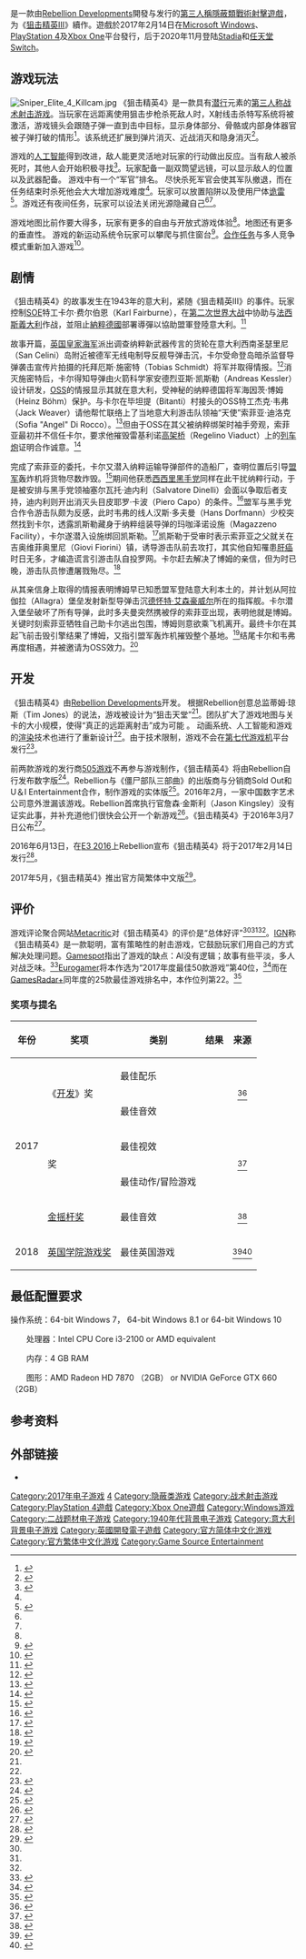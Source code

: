 {{NoteTA
| G1=Games
}}
{{Infobox video game
| title = 狙擊精英4
| english = Sniper Elite 4
| image = Sniper Elite 4 cover art.jpg
| caption = 
| developer = [[Rebellion_Developments|Rebellion Developments]]
| publisher = {{Unbulleted list|Rebellion Developments|{{le|Mastertronic Group|Mastertronic Group|Sold Out}}{{small|（零售）}}}}
| composer = {{le|马克·卢瑟福 (作曲家)|Mark Rutherford (composer)|马克·卢瑟福}}
| series = [[狙擊精英系列|狙擊精英系列]]
| platforms = {{Unbulleted list|[[Microsoft_Windows|Microsoft Windows]]|[[PlayStation_4|PlayStation 4]]|[[Xbox_One|Xbox One]]|[[Google_Stadia|Stadia]]|[[任天堂Switch|任天堂Switch]]}}
| released = {{Unbulleted list|'''Microsoft Windows'''、'''PlayStation 4'''、'''Xbox One'''|2017年2月14日|'''Stadia'''|2020年11月11日|'''任天堂Switch'''|2020年11月17日}}
| genre = [[戰術射擊遊戲|戰術射擊]]、[[隱蔽類遊戲|潛行]]
| modes = [[單人電子遊戲|單人]]、[[多人電子遊戲|多人]]
}}

{{vgname|狙击精英4|en=Sniper Elite 4|tw=狙擊之神4|cn=狙击精英4}}是一款由[[Rebellion_Developments|Rebellion Developments]]開發与发行的[[第三人稱遊戲|第三人稱]][[隱蔽類遊戲|隱蔽類]][[戰術射擊遊戲|戰術射擊遊戲]]，为《[[狙击精英III|狙击精英III]]》續作。遊戲於2017年2月14日在[[Microsoft_Windows|Microsoft Windows]]、[[PlayStation_4|PlayStation 4]]及[[Xbox_One|Xbox One]]平台發行，后于2020年11月登陆[[Google_Stadia|Stadia]]和[[任天堂Switch|任天堂Switch]]。

== 游戏玩法 ==
[[File:Sniper_Elite_4_Killcam.jpg|left]]
《狙击精英4》是一款具有[[隐蔽类游戏|潜行]]元素的[[第三人称游戏|第三人称]][[战术射击游戏|战术射击游戏]]。当玩家在远距离使用狙击步枪杀死敌人时，X射线击杀特写系统将被激活，游戏镜头会跟随子弹一直到击中目标，显示身体部分、骨骼或内部身体器官被子弹打破的情形<ref name="GIRev">{{cite web|url=http://www.gameinformer.com/games/sniper_elite_4/b/pc/archive/2016/03/17/our-first-look-at-sniper-elite-4s-blood-gushing-bone-breaking-action.aspx|title=Our First Look At Sniper Elite 4's Blood-Gushing, Bone-Breaking Action|accessdate=2016-06-03|date=2016-03-17|last=Futter|first=Mike|publisher=[[GameStop|GameStop]]|website=[[Game_Informer|Game Informer]]|archive-date=2018-01-09|archive-url=https://web.archive.org/web/20180109212635/http://www.gameinformer.com/games/sniper_elite_4/b/pc/archive/2016/03/17/our-first-look-at-sniper-elite-4s-blood-gushing-bone-breaking-action.aspx|dead-url=no}}</ref>。该系统还扩展到弹片消灭、近战消灭和隐身消灭<ref name="EuroGPre">{{cite web|url=http://www.eurogamer.net/articles/2016-03-16-sniper-elite-4-brings-a-little-more-polish-and-a-lot-more-scale-to-the-series|title=Sniper Elite 4 brings a little more polish and a lot more scale to the series|accessdate=2016-06-03|date=2016-03-16|last=Robinson|first=Martin|publisher=[[Eurogamer|Gamer Network]]|website=[[Eurogamer|Eurogamer]]|archive-date=2021-01-18|archive-url=https://web.archive.org/web/20210118175658/https://www.eurogamer.net/articles/2016-03-16-sniper-elite-4-brings-a-little-more-polish-and-a-lot-more-scale-to-the-series|dead-url=no}}</ref>。

游戏的[[人工智能|人工智能]]得到改进，敌人能更灵活地对玩家的行动做出反应。当有敌人被杀死时，其他人会开始积极寻找<ref name="DSPreview">{{cite web|url=http://www.digitalspy.com/gaming/feature/a787284/sniper-elite-4-review-preview-gameplay-xbox-one-ps4-pc/|title=Sniper Elite 4 preview: 4 reasons it's better than ever|accessdate=2016-06-03|date=2016-03-19|last=Loveridge|first=Sam|publisher=[[赫斯特国际集团|Hearst Magazines UK]]|website=[[數碼間諜|Digital Spy]]|archive-date=2018-01-04|archive-url=https://web.archive.org/web/20180104102822/http://www.digitalspy.com/gaming/feature/a787284/sniper-elite-4-review-preview-gameplay-xbox-one-ps4-pc/|dead-url=no}}</ref>。玩家配备一副双筒望远镜，可以显示敌人的位置以及武器配备。 游戏中有一个“军官”排名。 尽快杀死军官会使其军队撤退，而在任务结束时杀死他会大大增加游戏难度<ref name="DSPreview" />。玩家可以放置陷阱以及使用尸体[[詭雷|诡雷]]<ref name="GReactor">{{cite web|url=http://www.gamereactor.eu/news/403853/Rebellion+on+making+Sniper+Elite+4+a+snipers+paradise/|title=Rebellion on making Sniper Elite 4 "a sniper's paradise"|accessdate=2016-06-03|date=2016-03-30|last=Holmes|first=Mike|website=[[Gamereactor|Gamereactor]]|archive-date=2018-01-24|archive-url=https://web.archive.org/web/20180124162947/https://www.gamereactor.eu/news/403853/Rebellion+on+making+Sniper+Elite+4+a+snipers+paradise/|dead-url=no}}</ref>。游戏还有夜间任务，玩家可以设法关闭光源隐藏自己<ref name="GIRev" /><ref name="DSPreview" />。

游戏地图比前作要大得多，玩家有更多的自由与开放式游戏体验<ref name="EuroGPre" />。地图还有更多的垂直性。 游戏的新运动系统令玩家可以攀爬与抓住窗台<ref>{{cite web|url=https://www.destructoid.com/sniper-elite-4-now-with-more-assassin-s-creed-349638.phtml|title=Sniper Elite 4, now with more Assassin's Creed|accessdate=2016-06-03|date=2016-03-19|last=Makedonski|first=Brett|publisher=[[Destructoid|ModernMethod]]|website=[[Destructoid|Destructoid]]|archive-date=2021-04-11|archive-url=https://web.archive.org/web/20210411001459/https://www.destructoid.com/sniper-elite-4-now-with-more-assassin-s-creed-349638.phtml|dead-url=no}}</ref>。[[合作游戏模式|合作任务]]与多人竞争模式重新加入游戏<ref>{{cite web|url=http://www.polygon.com/2016/3/7/11172650/sniper-elite-4-announced-launch-date-pc-ps4-xbox-one|title=Sniper Elite 4 sends the World War II series to Italy this year|accessdate=2016-06-03|date=2016-05-07|last=Good|first=Owen S.|publisher=[[Vox_Media|Vox Media]]|website=[[Polygon|Polygon]]|archive-date=2020-11-08|archive-url=https://web.archive.org/web/20201108140040/http://www.polygon.com/2016/3/7/11172650/sniper-elite-4-announced-launch-date-pc-ps4-xbox-one|dead-url=no}}</ref>。

== 剧情 ==
《狙击精英4》的故事发生在1943年的意大利，紧随《狙击精英III》的事件。玩家控制[[特别行动执行处|SOE]]特工卡尔·费尔伯恩（Karl Fairburne），在[[第二次世界大战|第二次世界大战]]中协助{{le|意大利抵抗运动|Italian resistance movement|意大利游击队}}与[[法西斯意大利_(1922年－1943年)|法西斯義大利]]作战，並阻止[[納粹德國|納粹德國]]部署導彈以協助盟軍登陸意大利。<ref>{{cite web|url=http://www.ign.com/articles/2016/03/07/sniper-elite-4-launching-this-year|title=Sniper Elite 4 Launching This Year|accessdate=2016-06-03|date=2016-03-07|last=Carpenter|first=Nicole|publisher=[[IGN|IGN Entertainment]]|website=[[IGN|IGN]]|archive-date=2020-11-08|archive-url=https://web.archive.org/web/20201108091846/https://www.ign.com/articles/2016/03/07/sniper-elite-4-launching-this-year|dead-url=no}}</ref>

故事开篇，[[英国皇家海军|英国皇家海军]]派出调查纳粹新武器传言的货轮在意大利西南圣瑟里尼（San Celini）岛附近被德军无线电制导反舰导弹击沉，卡尔受命登岛暗杀监督导弹袭击宣传片拍摄的托拜厄斯·施密特（Tobias Schmidt）将军并取得情报。<ref>{{cite video game|title=Sniper Elite 4 |developer=[[Rebellion_Developments|Rebellion Developments]] |publisher=[[Rebellion_Developments|Rebellion Developments]] |date=2017-02-14|scene=任务1 圣瑟里尼岛}}</ref>消灭施密特后，卡尔得知导弹由火箭科学家安德烈亚斯·凯斯勒（Andreas Kessler）设计研发，[[战略情报局|OSS]]的情报显示其就在意大利，受神秘的纳粹德国将军海因茨·博姆（Heinz Böhm）保护。与卡尔在毕坦提（Bitanti）村接头的OSS特工杰克·韦弗（Jack Weaver）请他帮忙联络上了当地意大利游击队领袖“天使”索菲亚·迪洛克（Sofia "Angel" Di Rocco）。<ref>{{cite video game|title=Sniper Elite 4 |developer=[[Rebellion_Developments|Rebellion Developments]] |publisher=[[Rebellion_Developments|Rebellion Developments]] |date=2017-02-14|scene=任务2 毕坦提村}}</ref>但由于OSS在其父被纳粹绑架时袖手旁观，索菲亚最初并不信任卡尔，要求他摧毁雷基利诺[[高架桥|高架桥]]（Regelino Viaduct）上的[[列车炮|列车炮]]证明合作诚意。<ref>{{cite video game|title=Sniper Elite 4 |developer=[[Rebellion_Developments|Rebellion Developments]] |publisher=[[Rebellion_Developments|Rebellion Developments]] |date=2017-02-14|scene=任务3 雷基利诺高架桥}}</ref>

完成了索菲亚的委托，卡尔又潜入纳粹运输导弹部件的造船厂，查明位置后引导[[盟军|盟军]]轰炸机将货物尽数炸毁。<ref>{{cite video game|title=Sniper Elite 4 |developer=[[Rebellion_Developments|Rebellion Developments]] |publisher=[[Rebellion_Developments|Rebellion Developments]] |date=2017-02-14|scene=任务4 洛里诺造船厂}}</ref>期间他获悉[[西西里黑手党|西西里黑手党]]同样在此干扰纳粹行动，于是被安排与黑手党领袖塞尔瓦托·迪内利（Salvatore Dinelli）会面以争取后者支持，迪内利则开出消灭{{le|黑色旅|Black Brigades}}头目皮耶罗·卡波（Piero Capo）的条件。<ref>{{cite video game|title=Sniper Elite 4 |developer=[[Rebellion_Developments|Rebellion Developments]] |publisher=[[Rebellion_Developments|Rebellion Developments]] |date=2017-02-14|scene=任务5 阿布鲁齐修道院}}</ref>盟军与黑手党合作令游击队颇为反感，此时韦弗的线人汉斯·多夫曼（Hans Dorfmann）少校突然找到卡尔，透露凯斯勒藏身于纳粹组装导弹的玛咖泽诺设施（Magazzeno Facility），卡尔遂潜入设施绑回凯斯勒。<ref>{{cite video game|title=Sniper Elite 4 |developer=[[Rebellion_Developments|Rebellion Developments]] |publisher=[[Rebellion_Developments|Rebellion Developments]] |date=2017-02-14|scene=任务6 玛咖泽诺设施}}</ref>凯斯勒于受审时表示索菲亚之父就关在吉奥维菲奥里尼（Giovi Fiorini）镇，诱导游击队前去攻打，其实他自知罹患[[肝癌|肝癌]]时日无多，才编造谎言引游击队自投罗网。卡尔赶去解决了博姆的亲信，但为时已晚，游击队员惨遭屠戮殆尽。<ref>{{cite video game|title=Sniper Elite 4 |developer=[[Rebellion_Developments|Rebellion Developments]] |publisher=[[Rebellion_Developments|Rebellion Developments]] |date=2017-02-14|scene=任务7 吉奥维菲奥里尼大楼}}</ref>

从其亲信身上取得的情报表明博姆早已知悉盟军登陆意大利本土的{{le|雪崩行动|Operation Avalanche}}，并计划从阿拉伽拉（Allagra）堡垒发射新型导弹击沉[[德怀特·艾森豪威尔|德怀特·艾森豪威尔]]所在的指挥舰。卡尔潜入堡垒破坏了所有导弹，此时多夫曼突然携被俘的索菲亚出现，表明他就是博姆。关键时刻索菲亚牺牲自己助卡尔逃出包围，博姆则意欲乘飞机离开。最终卡尔在其起飞前击毁引擎结果了博姆，又指引盟军轰炸机摧毁整个基地。<ref>{{cite video game|title=Sniper Elite 4 |developer=[[Rebellion_Developments|Rebellion Developments]] |publisher=[[Rebellion_Developments|Rebellion Developments]] |date=2017-02-14|scene=任务8 阿拉伽拉堡垒}}</ref>结尾卡尔和韦弗再度相遇，并被邀请为OSS效力。<ref>{{cite video game|title=Sniper Elite 4 |developer=[[Rebellion_Developments|Rebellion Developments]] |publisher=[[Rebellion_Developments|Rebellion Developments]] |date=2017-02-14|scene=终曲}}</ref>

== 开发 ==
《狙击精英4》由[[Rebellion_Developments|Rebellion Developments]]开发。 根据Rebellion创意总监蒂姆·琼斯（Tim Jones）的说法，游戏被设计为“狙击天堂”<ref name="GReactor" />。团队扩大了游戏地图与关卡的大小规模，使得“真正的远距离射击”成为可能 。 动画系统、人工智能和游戏的[[渲染|渲染]]技术也进行了重新设计<ref name="GReactor" />。由于技术限制，游戏不会在[[第七代游戏机|第七代游戏机]]平台发行<ref>{{cite web|url=http://www.gamespot.com/articles/ww2-sniper-elite-4-coming-this-year-to-xbox-one-an/1100-6435418/|title=WW2 Sniper Elite 4 Coming This Year to Xbox One and PS4 With 1080p Graphics|accessdate=2016-06-03|date=2016-03-07|last=Makuch|first=Eddie|publisher=[[CBS互動|CBS Interactive]]|website=[[GameSpot|GameSpot]]|archive-date=2020-11-08|archive-url=https://web.archive.org/web/20201108103013/https://www.gamespot.com/articles/ww2-sniper-elite-4-coming-this-year-to-xbox-one-an/1100-6435418/|dead-url=no}}</ref>。

前两款游戏的发行商[[505游戏|505游戏]]不再参与游戏制作，《狙击精英4》将由Rebellion自行发布数字版<ref>{{cite web|url=http://www.videogamer.com/ps4/sniper_elite_4/news/sniper_elite_4_is_set_in_ww2_italy_coming_to_ps4_xbox_one_and_pc_in_2016.html|title=Sniper Elite 4 is set in WW2 Italy, coming to PS4, Xbox One & PC in 2016|accessdate=2016-06-03|date=2016-03-07|last=Scammell|first=David|publisher=[[VideoGamer.com|Candy Banana]]|website=[[VideoGamer.com|VideoGamer.com]]|archive-date=2016-08-01|archive-url=https://web.archive.org/web/20160801164812/http://www.videogamer.com/ps4/sniper_elite_4/news/sniper_elite_4_is_set_in_ww2_italy_coming_to_ps4_xbox_one_and_pc_in_2016.html|dead-url=no}}</ref>。Rebellion与《僵尸部队三部曲》的出版商与分销商Sold Out和U＆I Entertainment合作，制作游戏的实体版<ref>{{cite web|url=http://www.hardcoregamer.com/2016/03/14/sniper-elite-4-is-getting-a-physical-release/197823/|title='Sniper Elite 4' is Getting a Physical Release|accessdate=2016-06-03|date=2016-03-14|last=Dang|first=Edward|website=[[Hardcore_Gamer|Hardcore Gamer]]|archive-date=2019-09-11|archive-url=https://web.archive.org/web/20190911213036/https://www.hardcoregamer.com/2016/03/14/sniper-elite-4-is-getting-a-physical-release/197823/|dead-url=no}}</ref>。2016年2月，一家中国数字艺术公司意外泄漏该游戏。Rebellion首席执行官詹森·金斯利（Jason Kingsley）没有证实此事，并补充道他们很快会公开一个新游戏<ref>{{cite web|url=http://www.videogamer.com/ps4/sniper_elite_3/news/sniper_elite_4_outed_by_linkedin_profile.html|title=Sniper Elite 4 outed by LinkedIn profile|accessdate=2016-06-03|date=2016-02-15|last=Scammell|first=David|publisher=[[VideoGamer.com|Candy Banana]]|website=[[VideoGamer.com|VideoGamer.com]]|archive-date=2016-07-01|archive-url=https://web.archive.org/web/20160701161221/http://www.videogamer.com/ps4/sniper_elite_3/news/sniper_elite_4_outed_by_linkedin_profile.html|dead-url=no}}</ref>。《狙击精英4》于2016年3月7日公布<ref>{{cite web|url=http://www.pcgamer.com/sniper-elite-4-has-2016-release-in-its-sights/|title=Sniper Elite 4 has 2016 release in its sights|accessdate=2016-06-03|date=2016-03-07|last=Morrison|first=Angus|publisher=[[Future_US|Future US]]|website=[[PC_Gamer|PC Gamer]]|archive-date=2021-01-20|archive-url=https://web.archive.org/web/20210120013205/https://www.pcgamer.com/sniper-elite-4-has-2016-release-in-its-sights/|dead-url=no}}</ref>。

2016年6月13日，在[[E3_2016|E3 2016]]上Rebellion宣布《狙击精英4》将于2017年2月14日发行<ref>{{cite web|url=http://www.gamespot.com/articles/sniper-elite-4-delayed-to-2017-see-new-brutal-scre/1100-6440808/|title=Sniper Elite 4 Delayed to 2017, See New Brutal Screenshots Here|accessdate=2016-06-14|date=2016-06-13|last=Paget|first=Mat|publisher=[[CBS互動|CBS Interactive]]|website=[[GameSpot|GameSpot]]|archive-date=2016-06-16|archive-url=https://web.archive.org/web/20160616122427/http://www.gamespot.com/articles/sniper-elite-4-delayed-to-2017-see-new-brutal-scre/1100-6440808/|dead-url=no}}</ref>。

2017年5月，《狙击精英4》推出官方简繁体中文版<ref>{{cite web|url=http://www.gamersky.com/news/201705/904826.shtml?123456|title=《狙击精英4》Steam加入简体中文 游戏“特别好评”|date=2017-05-15|publisher=游民星空|language=zh-cn|6=|accessdate=2017-05-06|archive-date=2019-09-10|archive-url=https://web.archive.org/web/20190910035622/https://www.gamersky.com/news/201705/904826.shtml?123456|dead-url=no}}</ref>。

== 评价 ==
{{Video game reviews
| MC = (PC) 79/100<ref name="MCPC">{{cite web |url=http://www.metacritic.com/game/pc/sniper-elite-4 |title=Sniper Elite 4 for PC Reviews |publisher=[[Metacritic|Metacritic]] |accessdate=2017-02-13 |archive-date=2020-08-23 |archive-url=https://web.archive.org/web/20200823084755/https://www.metacritic.com/game/pc/sniper-elite-4 |dead-url=no }}</ref><br>(PS4) 77/100<ref name="MCPS4">{{cite web |url=http://www.metacritic.com/game/playstation-4/sniper-elite-4 |title=Sniper Elite 4 for PlayStation 4 Reviews |publisher=[[Metacritic|Metacritic]] |accessdate=2017-02-13 |archive-date=2020-11-01 |archive-url=https://web.archive.org/web/20201101112559/https://www.metacritic.com/game/playstation-4/sniper-elite-4 |dead-url=no }}</ref><br>(XONE) 82/100<ref name="MCXONE">{{cite web |url=http://www.metacritic.com/game/xbox-one/sniper-elite-4 |title=Sniper Elite 4 for Xbox One Reviews |publisher=[[Metacritic|Metacritic]] |accessdate=2017-02-13 |archive-date=2020-08-06 |archive-url=https://web.archive.org/web/20200806031648/https://www.metacritic.com/game/xbox-one/sniper-elite-4 |dead-url=no }}</ref>
| Destruct = 8/10<ref>{{cite web |last=Tolentino |first=Josh |date=2017-02-18 |url=https://www.destructoid.com/review-sniper-elite-4-418669.phtml |title=Review: Sniper Elite 4 |publisher=[[Destructoid|Destructoid]] |accessdate=2017-02-18 |archive-date=2021-01-23 |archive-url=https://web.archive.org/web/20210123080137/https://www.destructoid.com/review-sniper-elite-4-418669.phtml |dead-url=no }}</ref>
| EGM = 8/10<ref>{{cite web |last=Plessas |first=Nick |date=2017-02-15 |url=http://www.egmnow.com/articles/reviews/sniper-elite-4-review/ |title=Sniper Elite 4 review |publisher=[[Electronic_Gaming_Monthly|Electronic Gaming Monthly]] |accessdate=2017-02-15 |archive-date=2019-07-15 |archive-url=https://web.archive.org/web/20190715235258/http://www.egmnow.com/articles/reviews/sniper-elite-4-review/ |dead-url=no }}</ref>
| GI = 7.75/10<ref>{{cite web |last=Shea |first=Brian |date=2017-02-13 |url=http://www.gameinformer.com/games/sniper_elite_4/b/playstation4/archive/2017/02/13/sniper-elite-4-game-informer-review.aspx |title=Hitting The Target - Sniper Elite 4 - PlayStation 4 |publisher=[[Game_Informer|Game Informer]] |accessdate=2017-02-13 |archive-date=2021-01-26 |archive-url=https://web.archive.org/web/20210126070937/https://www.gameinformer.com/games/sniper_elite_4/b/playstation4/archive/2017/02/13/sniper-elite-4-game-informer-review.aspx |dead-url=no }}</ref>
| GameRev = {{Rating|3.5|5}}<ref>{{cite web |last=Kozanitis |first=James |date=2017-02-13 |url=http://www.gamerevolution.com/review/sniper-elite-4 |title=Sniper Elite 4 Review |publisher=[[Game_Revolution|Game Revolution]] |accessdate=2017-02-13 |archive-date=2017-02-17 |archive-url=https://web.archive.org/web/20170217063249/http://www.gamerevolution.com/review/sniper-elite-4 |dead-url=no }}</ref>
| GSpot = 8/10<ref>{{cite web |last=Wakeling |first=Richard |date=2017-02-13 |url=http://www.gamespot.com/reviews/sniper-elite-4-review/1900-6416614/ |title=Sniper Elite 4 Review |publisher=[[GameSpot|GameSpot]] |accessdate=2017-02-13 |archive-date=2021-02-17 |archive-url=https://web.archive.org/web/20210217173657/https://www.gamespot.com/reviews/sniper-elite-4-review/1900-6416614/ |dead-url=no }}</ref>
| GRadar = {{Rating|4|5}}<ref>{{cite web |last=Blain |first=Louise |date=2017-02-13 |url=http://www.gamesradar.com/sniper-elite-4-review/ |title=Sniper Elite 4 review: 'The murderous choice on offer is positively intoxicating' |publisher=[[GamesRadar|GamesRadar]] |accessdate=2017-02-13 |archive-date=2020-11-11 |archive-url=https://web.archive.org/web/20201111172400/https://www.gamesradar.com/sniper-elite-4-review/ |dead-url=no }}</ref>
| IGN = 8.3/10<ref>{{cite web |last=Albert |first=Brian |date=2017-02-13 |url=http://www.ign.com/articles/2017/02/13/sniper-elite-4-review |title=Sniper Elite 4 Review |publisher=[[IGN|IGN]] |accessdate=2017-02-13 |archive-date=2020-12-02 |archive-url=https://web.archive.org/web/20201202161611/https://www.ign.com/articles/2017/02/13/sniper-elite-4-review |dead-url=no }}</ref>
| PCGUS = 84/100<ref>{{cite web |last=Wilde |first=Tyler |date=2017-02-16 |url=http://www.pcgamer.com/sniper-elite-4-review/ |title=Sniper Elite 4 review |publisher=[[PC_Gamer|PC Gamer]] |accessdate=2017-02-16 |archive-date=2021-01-28 |archive-url=https://web.archive.org/web/20210128062935/https://www.pcgamer.com/sniper-elite-4-review/ |dead-url=no }}</ref>
| Poly = 6.5/10<ref>{{cite web |last=Paprocki |first=Matt |date=2017-02-18 |url=http://www.polygon.com/2017/2/18/14613392/sniper-elite-4-review-pc-ps4-xbox-one-rebellion |title=Sniper Elite 4 review |publisher=[[Polygon_(website)|Polygon]] |accessdate=2017-02-18 |archive-date=2019-12-13 |archive-url=https://web.archive.org/web/20191213220951/https://www.polygon.com/2017/2/18/14613392/sniper-elite-4-review-pc-ps4-xbox-one-rebellion |dead-url=no }}</ref>
| VG = 7/10<ref>{{cite web |last=Ahern |first=Colm |date=2017-02-10 |url=https://www.videogamer.com/reviews/sniper-elite-4-review |title=Sniper Elite 4 Review |publisher=[[VideoGamer.com|VideoGamer.com]] |accessdate=2017-02-10 |archive-date=2021-01-26 |archive-url=https://web.archive.org/web/20210126215016/https://www.videogamer.com/reviews/sniper-elite-4-review |dead-url=no }}</ref>
}}

游戏评论聚合网站[[Metacritic|Metacritic]]对《狙击精英4》的评价是“总体好评”<ref name="MCPC"/><ref name="MCPS4"/><ref name="MCXONE"/>。[[IGN|IGN]]称《狙击精英4》是一款聪明，富有策略性的射击游戏，它鼓励玩家们用自己的方式解决处理问题。[[GameSpot|Gamespot]]指出了游戏的缺点：AI没有逻辑；故事有些平淡，多人对战乏味。<ref>{{Cite web|url=http://www.gamersky.com/news/201702/867865.shtml|title=《狙击精英4》IGN 8.3分 除了爆蛋还需要有头脑|accessdate=2017-02-14|author=FoxJR|date=2017-02-13|publisher=游民星空|archive-date=2019-09-13|archive-url=https://web.archive.org/web/20190913134951/https://www.gamersky.com/news/201702/867865.shtml|dead-url=no}}</ref>[[Eurogamer|Eurogamer]]将本作选为“2017年度最佳50款游戏”第40位，<ref>{{cite web |author=Eurogamer staff |date=2017-12-27 |url=https://www.eurogamer.net/articles/2017-12-27-eurogamers-top-50-games-of-2017-40-31 |title=Eurogamer's Top 50 Games of 2017: 40-31 |website=[[Eurogamer|Eurogamer]] |accessdate=2017-12-30}}</ref>而在[[GamesRadar+|GamesRadar+]]同年度的25款最佳游戏排名中，本作位列第22。<ref>{{cite web |author=GamesRadar staff |date=2017-12-22 |url=https://www.gamesradar.com/best-games-2017/ |title=The best games of 2017 |website=[[GamesRadar+|GamesRadar+]] |accessdate=2018-03-25}}</ref>

===奖项与提名===
{| class="wikitable sortable"
|-
! 年份 !! 奖项 !! 类别 !! 结果 !! class="unsortable" | 来源
|-
| style="text-align:center;" rowspan="5" | 2017
| rowspan="2" | 《[[开发_(杂志)|开发]]》奖
| 最佳配乐
| {{Nom}}
| rowspan="2" style="text-align:center;" | <ref>{{cite web | url = https://www.mcvuk.com/development/develop-awards-2017-the-finalist | title = Develop Awards 2017: The Finalists | last = Cleaver | first = Sean | website = {{le|家用电脑和电子游戏市场|MCV (magazine)|MCV}} | date = 2017-05-12 | accessdate = 2018-09-04}}</ref>
|-
| 最佳音效
| {{Nom}}
|-
| rowspan="2" | {{le|独立游戏开发者协会|The Independent Game Developers' Association}}奖
| 最佳视效
| {{Won}}
| rowspan="2" style="text-align:center;" | <ref>{{cite web | url = http://tiga.org/awards/2017-winners | title = 2017 Winners | website = {{le|独立游戏开发者协会|The Independent Game Developers' Association|The Independent Game Developers' Association}} | date = 2017-11-02 | accessdate = 2018-09-06}}</ref>
|-
| 最佳动作/冒险游戏
| {{Nom}}
|-
| rowspan="1" | [[金摇杆奖|金摇杆奖]]
| 最佳音效
| {{Nom}}
| rowspan="1" style="text-align:center;" | <ref>{{cite web | url = https://www.bestinslot.co/golden-joystick-awards-2017-nominees/ | title = Golden Joystick Awards 2017 Nominees | last = Gaito | first = Eri | website = Best in Slot | date = 2017-11-13 | accessdate = 2018-03-15}}</ref>
|-
| style="text-align:center;" rowspan="1" | 2018
| rowspan="1" | [[英国学院游戏奖|英国学院游戏奖]]
| 最佳英国游戏
| {{Nom}}
| rowspan="1" style="text-align:center;" | <ref>{{cite web | url = https://www.mcvuk.com/business/hellblade-senuas-sacrifice-at-forefront-of-bafta-games-awards-nominations | title = Hellblade: Senua's Sacrifice at forefront of BAFTA Games Awards nominations | last = deAlessandri | first = Marie | website = {{le|家用电脑和电子游戏市场|MCV (magazine)|MCV}} | publisher = {{le|新湾区媒体|NewBay Media|NewBay Media}} | date = 2018-03-15 | accessdate = 2018-03-15}}</ref><ref>{{cite web | url = https://www.destructoid.com/bafta-names-what-remains-of-edith-finch-its-best-game-of-2017-498392.phtml | title = BAFTA names What Remains of Edith Finch its best game of 2017 | last = Makedonski | first = Brett | website = [[Destructoid|Destructoid]] | publisher = Enthusiast Gaming | date = 2018-04-12 | accessdate = 2018-04-13}}</ref>
|}

{{clear}}
== 最低配置要求==
操作系统：64-bit Windows 7， 64-bit Windows 8.1 or 64-bit Windows 10

　　处理器：Intel CPU Core i3-2100 or AMD equivalent

　　内存：4 GB RAM

　　图形：AMD Radeon HD 7870 （2GB） or NVIDIA GeForce GTX 660 （2GB）
== 参考资料==
{{Reflist|30em}}

== 外部链接 ==
* {{Official website|www.sniperelite4.com}}

{{Sniper Elite}}

{{DEFAULTSORT:Sniper Elite 4}}
[[Category:2017年电子游戏|Category:2017年电子游戏]]
[[Category:狙击精英系列|4]]
[[Category:隐蔽类游戏|Category:隐蔽类游戏]]
[[Category:战术射击游戏|Category:战术射击游戏]]
[[Category:PlayStation_4遊戲|Category:PlayStation 4遊戲]]
[[Category:Xbox_One遊戲|Category:Xbox One遊戲]]
[[Category:Windows游戏|Category:Windows游戏]]
[[Category:二战题材电子游戏|Category:二战题材电子游戏]]
[[Category:1940年代背景电子游戏|Category:1940年代背景电子游戏]]
[[Category:意大利背景电子游戏|Category:意大利背景电子游戏]]
[[Category:英國開發電子遊戲|Category:英國開發電子遊戲]]
[[Category:官方简体中文化游戏|Category:官方简体中文化游戏]]
[[Category:官方繁体中文化游戏|Category:官方繁体中文化游戏]]
[[Category:Game_Source_Entertainment|Category:Game Source Entertainment]]